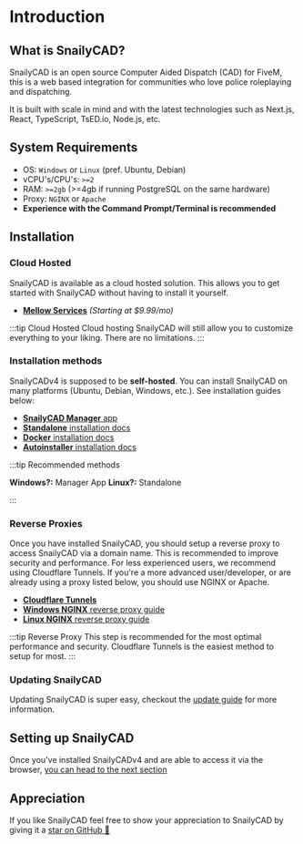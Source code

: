# Introduction

## What is SnailyCAD?

SnailyCAD is an open source Computer Aided Dispatch (CAD) for FiveM,
this is a web based integration for communities who love police roleplaying and dispatching.

It is built with scale in mind and with the latest technologies such as Next.js, React, TypeScript, TsED.io, Node.js, etc.

## System Requirements

- OS: `Windows` or `Linux` (pref. Ubuntu, Debian)
- vCPU's/CPU's: `>=2`
- RAM: `>=2gb` (>=4gb if running PostgreSQL on the same hardware)
- Proxy: `NGINX` or `Apache`
- **Experience with the Command Prompt/Terminal is recommended**

## Installation

### Cloud Hosted

SnailyCAD is available as a cloud hosted solution. This allows you to get started with SnailyCAD without having to install it yourself.

- [**Mellow Services**](https://mellowservices.com/snailycad/) _(Starting at $9.99/mo)_

:::tip Cloud Hosted
Cloud hosting SnailyCAD will still allow you to customize everything to your liking. There are no limitations.
:::

### Installation methods

SnailyCADv4 is supposed to be **self-hosted**. You can install SnailyCAD on many platforms (Ubuntu, Debian, Windows, etc.).
See installation guides below:

- [**SnailyCAD Manager** app](/docs/installations/methods/manager)
- [**Standalone** installation docs](/docs/installations/methods/standalone)
- [**Docker** installation docs](/docs/installations/methods/docker)
- [**Autoinstaller** installation docs](/docs/installations/methods/autoinstaller)

:::tip Recommended methods

**Windows?:** Manager App
**Linux?:** Standalone

:::

### Reverse Proxies

Once you have installed SnailyCAD, you should setup a reverse proxy to access SnailyCAD via a domain name.
This is recommended to improve security and performance. For less experienced users, we recommend using Cloudflare Tunnels. If you're a more advanced user/developer, or are already using a proxy listed below, you should use NGINX or Apache.

- [**Cloudflare Tunnels**](/docs/installations/reverse-proxies/cf-tunnels)
- [**Windows NGINX** reverse proxy guide](/docs/installations/reverse-proxies/nginx-windows)
- [**Linux NGINX** reverse proxy guide](/docs/installations/reverse-proxies/nginx)

:::tip Reverse Proxy
This step is recommended for the most optimal performance and security. Cloudflare Tunnels is the easiest method to setup for most.
:::

### Updating SnailyCAD

Updating SnailyCAD is super easy, checkout the [update guide](/docs/installations/updating) for more information.

## Setting up SnailyCAD

Once you've installed SnailyCADv4 and are able to access it via the browser, [you can head to the next section](/docs/getting-started/setup)

## Appreciation

If you like SnailyCAD feel free to show your appreciation to SnailyCAD by giving it a [star on GitHub 🌟](https://github.com/SnailyCAD/snaily-cadv4)
